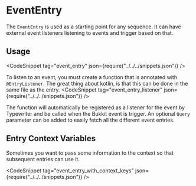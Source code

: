 
# EventEntry

The `EventEntry` is used as a starting point for any sequence. It can have external event listeners listening to events and trigger based on that.

## Usage
<CodeSnippet tag="event_entry" json={require("../../../snippets.json")} />

To listen to an event, you must create a function that is annotated with `@EntryListener`. 
The great thing about kotlin, is that this can be done in the same file as the entry.
<CodeSnippet tag="event_entry_listener" json={require("../../../snippets.json")} />

The function will automatically be registered as a listener for the event by Typewriter and be called when the Bukkit event is trigger.
An optional `Query` parameter can be added to easily fetch all the different event entries.

## Entry Context Variables
Sometimes you want to pass some information to the context so that subsequent entries can use it.

<CodeSnippet tag="event_entry_with_context_keys" json={require("../../../snippets.json")} />
